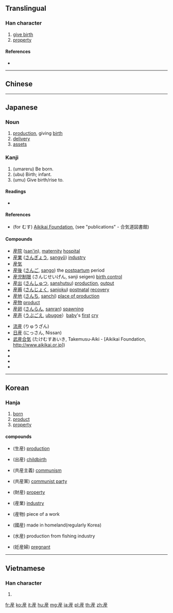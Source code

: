 {{also|产|產}}
==Translingual==
{{Han simplified forms|產|産|产}}

===Han character===
{{Han char|rn=100|rad=生|as=06|sn=11|four=|canj=YHHQM|ids=⿸产生}}

# [[give birth]]
# [[property]] {{qualifier|Japanese}} <!-- I don’t know if this is restricted to Japanese, but it’s found in [[共産]] 'communist' (shared property) and [[不動産]] 'real estate' (non-moving property) -->

====References====
* {{Han ref|kx=0755.111|dkj=21684|hdz=42577.150|uh=7523|ud=29987}}

----

==Chinese==
{{zh-see|產|v}}

----

==Japanese==
===Noun===
{{ja-kanjitab|さん|yomi=on}}
{{ja-noun|さん}}
# [[production]], giving [[birth]]
# [[delivery]]
# [[assets]]
===Kanji===
{{ja-kanji|grade=4|rs=生06|style=s|kyu=產}}

# (umareru) Be born.
# (ubu) Birth; infant.
# (umu) Give birth/rise to.

====Readings====
* {{ja-readings|goon=[[せん]] (sen)|kanon=[[さん]] (san)|kun=[[うまれる]] (umareru), [[うぶ]] (ubu), [[うむ]] (umu), [[むす]] (musu)}}

====References====
* (for むす) [http://www.aikikai.or.jp Aikikai Foundation], (see "publications" - 合気道図書館)

====Compounds====
{{top2}}
* [[産院]] ([[san'in]]), [[maternity]] [[hospital]]
* [[産業]] ([[さんぎょう]], [[sangyō]]) [[industry]]
* [[産気]]
* [[産後]] ([[さんご]], [[sango]]) the [[postpartum]] period
* [[産児制限]] (さんじせいげん, sanji seigen) [[birth control]]
* [[産出]] ([[さんしゅつ]], [[sanshutsu]]) [[production]], [[output]]
* [[産褥]] ([[さんじょく]], [[sanjoku]]) [[postnatal]] [[recovery]]
* [[産地]] ([[さんち]], [[sanchi]]) [[place of production]]
* [[産物]] [[product]]
* [[産卵]] ([[さんらん]], [[sanran]]) [[spawning]]
* [[産声]] ([[うぶごえ]], [[ubugoe]]）[[baby]]'s [[first]] [[cry]]
{{mid2}}
* [[流産]] (りゅうざん)
* [[日産]] (にっさん, Nissan)
* [[武産合気]] (たけむすあいき, Takemusu-Aiki - [Aikikai Foundation, http://www.aikikai.or.jp])
* {{m|ja|共産||[[communist]]|tr=[[きょうさん]], [[kyōsan]]|sc=Jpan}}
* {{m|ja|共産主義||[[communism]]|tr=[[きょうさんしゅぎ]], [[kyōsanshugi]]|sc=Jpan}}
* {{m|ja|共産党||[[communist]] [[party]]|tr=[[きょうさんとう]], [[kyōsantō]]|sc=Jpan}}
* {{m|ja|共産党宣言||[[communist]] [[party]] [[manifesto]]|tr=[[きょうさんとうせんげん]], [[kyōsantō sengen]]|sc=Jpan}}
{{bottom}}

----

==Korean==

===Hanja===
{{ko-hanja|hangeul=[[산]]|eumhun=|rv=san|mr=san|y=san}}

# [[born]]
# [[product]]
# [[property]]

====compounds====
* {{l|ko|생산}}(生産) [[production]]
* {{l|ko|출산}}(出産) [[childbirth]]
* {{l|ko|공산주의}}(共産主義) [[communism]]
* {{l|ko|공산당}}(共産黨) [[communist party]]
* {{l|ko|재산}}(財産) [[property]]
* {{l|ko|산업}}(産業) [[industry]]
* {{l|ko|산물}}(産物) piece of a work
* {{l|ko|국산}}(國産) made in homeland(regularly Korea)
* {{l|ko|수산}}(水産) production from fishing industry
* {{l|ko|임산부}}(妊産婦) [[pregnant]]
----

==Vietnamese==

===Han character===
{{vi-hantu|[[sản]]|rs=生06}}

# {{defn|lang=vi|sort=生06}}

[[fr:産]]
[[ko:産]]
[[it:産]]
[[hu:産]]
[[mg:産]]
[[ja:産]]
[[pl:産]]
[[th:産]]
[[zh:産]]
